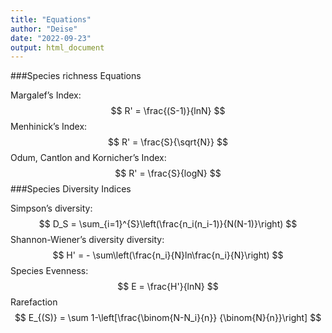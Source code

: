 ```yaml
---
title: "Equations"
author: "Deise"
date: "2022-09-23"
output: html_document
---
```


###Species richness Equations 

Margalef's Index:
$$
R' = \frac{(S-1)}{lnN}
$$
Menhinick's Index:
$$
R' = \frac{S}{\sqrt{N}}
$$
Odum, Cantlon and Kornicher's Index:
$$
R' = \frac{S}{logN}
$$
###Species Diversity Indices

Simpson’s diversity:
$$
D_S = \sum_{i=1}^{S}\left(\frac{n_i(n_i-1)}{N(N-1)}\right)
$$
Shannon-Wiener's diversity diversity:
$$
H' = - \sum\left(\frac{n_i}{N}ln\frac{n_i}{N}\right)
$$
Species Evenness:
$$
E = \frac{H'}{lnN}
$$
Rarefaction
$$
E_{(S)} = \sum 1-\left[\frac{\binom{N-N_i}{n}}  {\binom{N}{n}}\right]
$$
